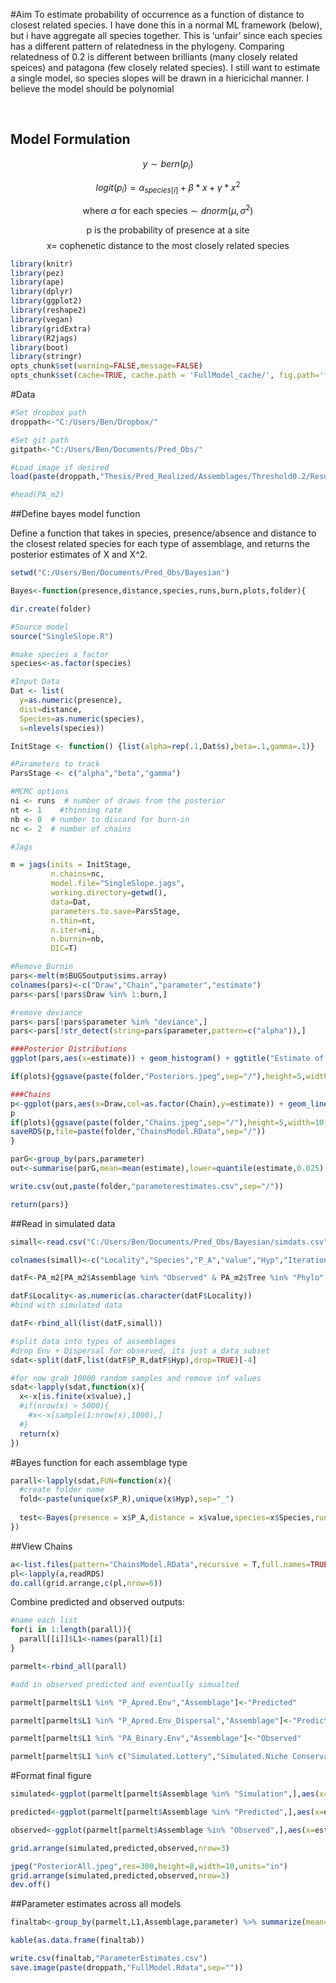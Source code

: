 #Aim
To estimate probability of occurrence as a function of distance to closest related species. I have done this in a normal ML framework (below), but i have aggregate all species together. This is 'unfair' since each species has a different pattern of relatedness in the phylogeny. Comparing relatedness of 0.2 is different between brilliants (many closely related speices) and patagona (few closely related species). I still want to estimate a single model, so species slopes will be drawn in a hiericichal manner. I believe the model should be polynomial

</br>

## Model Formulation

$$ y \sim bern(p_i) $$

$$ logit(p_i) = \alpha_{species[i]} + \beta *x + \gamma *x^2 $$

$$ \text{where} \: \alpha \: \text{for each species} \sim dnorm(\mu,\sigma^2) $$

$$ \text{p is the probability of presence at a site}$$
$$ \text{x= cophenetic distance to the most closely related species }$$

```r
library(knitr)
library(pez)
library(ape)
library(dplyr)
library(ggplot2)
library(reshape2)
library(vegan)
library(gridExtra)
library(R2jags)
library(boot)
library(stringr)
opts_chunk$set(warning=FALSE,message=FALSE)
opts_chunk$set(cache=TRUE, cache.path = 'FullModel_cache/', fig.path='figure/',fig.width=10,echo=TRUE)
```

#Data

```r

#Set dropbox path
droppath<-"C:/Users/Ben/Dropbox/"

#Set git path
gitpath<-"C:/Users/Ben/Documents/Pred_Obs/"

#Load image if desired
load(paste(droppath,"Thesis/Pred_Realized/Assemblages/Threshold0.2/Results/Run.RData",sep=""))

#head(PA_m2)

```

##Define bayes model function

Define a function that takes in species, presence/absence and distance to the closest related species for each type of assemblage, and returns the posterior estimates of X and X^2.

```r
setwd("C:/Users/Ben/Documents/Pred_Obs/Bayesian")

Bayes<-function(presence,distance,species,runs,burn,plots,folder){

dir.create(folder)

#Source model
source("SingleSlope.R")

#make species a factor
species<-as.factor(species)

#Input Data
Dat <- list(
  y=as.numeric(presence),
  dist=distance,
  Species=as.numeric(species),
  s=nlevels(species))

InitStage <- function() {list(alpha=rep(.1,Dat$s),beta=.1,gamma=.1)}

#Parameters to track
ParsStage <- c("alpha","beta","gamma")

#MCMC options
ni <- runs  # number of draws from the posterior
nt <- 1    #thinning rate
nb <- 0  # number to discard for burn-in
nc <- 2  # number of chains

#Jags

m = jags(inits = InitStage,
         n.chains=nc,
         model.file="SingleSlope.jags",
         working.directory=getwd(),
         data=Dat,
         parameters.to.save=ParsStage,
         n.thin=nt,
         n.iter=ni,
         n.burnin=nb,
         DIC=T)

#Remove Burnin
pars<-melt(m$BUGSoutput$sims.array)
colnames(pars)<-c("Draw","Chain","parameter","estimate")
pars<-pars[!pars$Draw %in% 1:burn,]

#remove deviance
pars<-pars[!pars$parameter %in% "deviance",]
pars<-pars[!str_detect(string=pars$parameter,pattern=c("alpha")),]

###Posterior Distributions
ggplot(pars,aes(x=estimate)) + geom_histogram() + ggtitle("Estimate of parameters") + facet_wrap(~parameter,scale="free") + theme_bw() 

if(plots){ggsave(paste(folder,"Posteriors.jpeg",sep="/"),height=5,width=10,dpi=300)}

###Chains
p<-ggplot(pars,aes(x=Draw,col=as.factor(Chain),y=estimate)) + geom_line() + facet_wrap(~parameter,scale="free") + theme_bw() + labs(col="Chain") + ggtitle(folder)
p
if(plots){ggsave(paste(folder,"Chains.jpeg",sep="/"),height=5,width=10,dpi=300)
saveRDS(p,file=paste(folder,"ChainsModel.RData",sep="/"))          
}

parG<-group_by(pars,parameter)
out<-summarise(parG,mean=mean(estimate),lower=quantile(estimate,0.025),upper=quantile(estimate,0.975),sd=sd(estimate))

write.csv(out,paste(folder,"parameterestimates.csv",sep="/"))

return(pars)}
```

##Read in simulated data

```r
simall<-read.csv("C:/Users/Ben/Documents/Pred_Obs/Bayesian/simdats.csv",row.names=1)

colnames(simall)<-c("Locality","Species","P_A","value","Hyp","Iteration","P_R")

```

```r
datF<-PA_m2[PA_m2$Assemblage %in% "Observed" & PA_m2$Tree %in% "Phylo",c("Species","Locality","P_A","value","P_R","Hyp")]

datF$Locality<-as.numeric(as.character(datF$Locality))
#bind with simulated data

datF<-rbind_all(list(datF,simall))

#split data into types of assemblages
#drop Env + Dispersal for observed, its just a data subset
sdat<-split(datF,list(datF$P_R,datF$Hyp),drop=TRUE)[-4]

#for now grab 10000 random samples and remove inf values
sdat<-lapply(sdat,function(x){
  x<-x[is.finite(x$value),]
  #if(nrow(x) > 5000){
    #x<-x[sample(1:nrow(x),1000),]
  #}
  return(x)
})

```


#Bayes function for each assemblage type

```r

parall<-lapply(sdat,FUN=function(x){
  #create folder name
  fold<-paste(unique(x$P_R),unique(x$Hyp),sep="_")
  
  test<-Bayes(presence = x$P_A,distance = x$value,species=x$Species,runs = 30000,burn=25000,plots = TRUE,folder = fold)
})
```

##View Chains

```r
a<-list.files(pattern="ChainsModel.RData",recursive = T,full.names=TRUE)
pl<-lapply(a,readRDS)
do.call(grid.arrange,c(pl,nrow=6))
```

Combine predicted and observed outputs:
```r
#name each list
for(i in 1:length(parall)){
  parall[[i]]$L1<-names(parall)[i]
}

parmelt<-rbind_all(parall)

#add in observed predicted and eventually simualted

parmelt[parmelt$L1 %in% "P_Apred.Env","Assemblage"]<-"Predicted"

parmelt[parmelt$L1 %in% "P_Apred.Env_Dispersal","Assemblage"]<-"Predicted"

parmelt[parmelt$L1 %in% "PA_Binary.Env","Assemblage"]<-"Observed"

parmelt[parmelt$L1 %in% c("Simulated.Lottery","Simulated.Niche Conservatism","Simulated.Niche Conservatism and Competition"),"Assemblage"]<-"Simulation"

```

#Format final figure

```r

simulated<-ggplot(parmelt[parmelt$Assemblage %in% "Simulation",],aes(x=estimate,fill=parameter)) + facet_wrap(~L1,scale="free_y") + geom_histogram() + theme_bw() + ggtitle("Simulated") + scale_fill_discrete(guide="none") + labs(x="")

predicted<-ggplot(parmelt[parmelt$Assemblage %in% "Predicted",],aes(x=estimate,fill=parameter)) + facet_wrap(~L1,scale="free_y") + geom_histogram() + theme_bw() + ggtitle("Predicted")+ scale_fill_discrete(guide="none") + labs(x="")

observed<-ggplot(parmelt[parmelt$Assemblage %in% "Observed",],aes(x=estimate,fill=parameter)) + facet_wrap(~L1,scale="free_y") + geom_histogram() + theme_bw() + ggtitle("Observed")

grid.arrange(simulated,predicted,observed,nrow=3)
```

```r
jpeg("PosteriorAll.jpeg",res=300,height=8,width=10,units="in")
grid.arrange(simulated,predicted,observed,nrow=3)
dev.off()
```

##Parameter estimates across all models
```r
finaltab<-group_by(parmelt,L1,Assemblage,parameter) %>% summarize(mean=mean(estimate),upper=quantile(estimate,0.975),lower=quantile(estimate,0.025))

kable(as.data.frame(finaltab))

write.csv(finaltab,"ParameterEstimates.csv")
save.image(paste(droppath,"FullModel.Rdata",sep=""))
```

